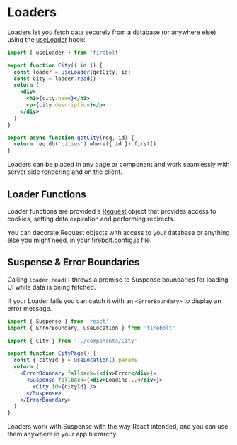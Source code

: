 <Metadata
  title='Getting Started: Loader'
  description='Learn how to use Loaders in a new Firebolt app.'
/>

# Loaders

Loaders let you fetch data securely from a database (or anywhere else) using the [useLoader](/docs/ref/useLoader) hook:

```jsx title='components/City.js' lineNumbers
import { useLoader } from 'firebolt'

export function City({ id }) {
  const loader = useLoader(getCity, id)
  const city = loader.read()
  return (
    <div>
      <h1>{city.name}</h1>
      <p>{city.description}</p>
    </div>
  )
}

export async function getCity(req, id) {
  return req.db('cities').where({ id }).first()
}
```

Loaders can be placed in any page or component and work seamlessly with server side rendering and on the client.

## Loader Functions

Loader functions are provided a [Request](/docs/ref/request) object that provides access to cookies, setting data expiration and performing redirects.

You can decorate Request objects with access to your database or anything else you might need, in your [firebolt.config.js](/docs/ref/config) file.

## Suspense & Error Boundaries

Calling `loader.read()` throws a promise to Suspense boundaries for loading UI while data is being fetched.

If your Loader fails you can catch it with an `<ErrorBoundary>` to display an error message.

```jsx title='pages/cities_$cityId.js' lineNumbers
import { Suspense } from 'react'
import { ErrorBoundary, useLocation } from 'firebolt'

import { City } from '../components/City'

export function CityPage() {
  const { cityId } = useLocation().params
  return (
    <ErrorBoundary fallback={<div>Error</div>}>
      <Suspense fallback={<div>Loading...</div>}>
        <City id={cityId} />
      </Suspense>
    </ErrorBoundary>
  )
}
```

Loaders work with Suspense with the way React intended, and you can use them anywhere in your app hierarchy.
